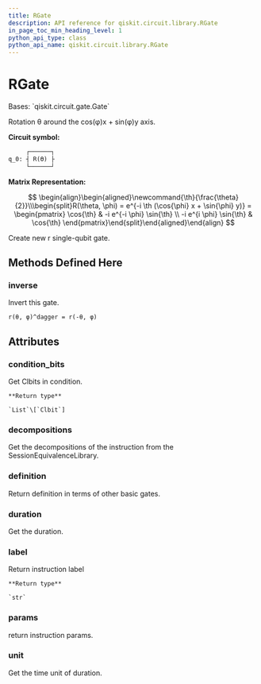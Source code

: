 ```yaml
---
title: RGate
description: API reference for qiskit.circuit.library.RGate
in_page_toc_min_heading_level: 1
python_api_type: class
python_api_name: qiskit.circuit.library.RGate
---
```


# RGate

<Class id="qiskit.circuit.library.RGate" github="https://github.com/qiskit/qiskit/tree/stable/0.19/qiskit/circuit/library/standard_gates/r.py" signature="RGate(theta, phi, label=None)">
  Bases: `qiskit.circuit.gate.Gate`

  Rotation θ around the cos(φ)x + sin(φ)y axis.

  **Circuit symbol:**

  ```python
       ┌──────┐
  q_0: ┤ R(ϴ) ├
       └──────┘
  ```

  **Matrix Representation:**

  $$
   \begin{align}\begin{aligned}\newcommand{\th}{\frac{\theta}{2}}\\\begin{split}R(\theta, \phi) = e^{-i \th (\cos{\phi} x + \sin{\phi} y)} =
      \begin{pmatrix}
          \cos{\th} & -i e^{-i \phi} \sin{\th} \\
          -i e^{i \phi} \sin{\th} & \cos{\th}
      \end{pmatrix}\end{split}\end{aligned}\end{align} 
  $$

  Create new r single-qubit gate.

  ## Methods Defined Here

  ### inverse

  <Function id="qiskit.circuit.library.RGate.inverse" signature="RGate.inverse()">
    Invert this gate.

    r(θ, φ)^dagger = r(-θ, φ)
  </Function>

  ## Attributes

  ### condition\_bits

  <Attribute id="qiskit.circuit.library.RGate.condition_bits" name="condition_bits">
    Get Clbits in condition.

    **Return type**

    `List`\[`Clbit`]
  </Attribute>

  ### decompositions

  <Attribute id="qiskit.circuit.library.RGate.decompositions" name="decompositions">
    Get the decompositions of the instruction from the SessionEquivalenceLibrary.
  </Attribute>

  ### definition

  <Attribute id="qiskit.circuit.library.RGate.definition" name="definition">
    Return definition in terms of other basic gates.
  </Attribute>

  ### duration

  <Attribute id="qiskit.circuit.library.RGate.duration" name="duration">
    Get the duration.
  </Attribute>

  ### label

  <Attribute id="qiskit.circuit.library.RGate.label" name="label">
    Return instruction label

    **Return type**

    `str`
  </Attribute>

  ### params

  <Attribute id="qiskit.circuit.library.RGate.params" name="params">
    return instruction params.
  </Attribute>

  ### unit

  <Attribute id="qiskit.circuit.library.RGate.unit" name="unit">
    Get the time unit of duration.
  </Attribute>
</Class>

